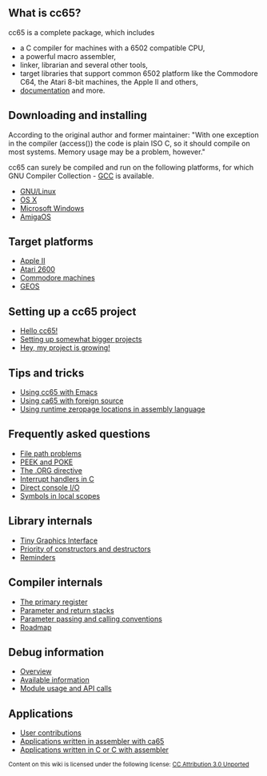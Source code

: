 == What is cc65? ==

cc65 is a complete package, which includes

* a C compiler for machines with a 6502 compatible CPU,
* a powerful macro assembler,
* linker, librarian and several other tools,
* target libraries that support common 6502 platform like the Commodore C64, the Atari 8-bit machines, the Apple II and others,
* [http://oliverschmidt.github.com/cc65/doc/ documentation] and more.

== Downloading and installing ==

According to the original author and former maintainer: "With one exception in the compiler (access()) the code is plain ISO C, so it should compile on most systems. Memory usage may be a problem, however."

cc65 can surely be compiled and run on the following platforms, for which GNU Compiler Collection - [http://gcc.gnu.org GCC] is available.

* [[GNU/Linux]]
* [[OS X]]
* [[Microsoft Windows]]
* [[AmigaOS]]

== Target platforms ==

* [[Apple II]]
* [[Atari 2600]]
* [[Commodore machines]]
* [[GEOS]]

== Setting up a cc65 project ==

* [[Hello cc65!]]
* [[Bigger Projects|Setting up somewhat bigger projects]]
* [[Project Growing|Hey, my project is growing!]]

== Tips and tricks ==

* [[Using cc65 with Emacs]]
* [[Using ca65 with foreign source]]
* [[Using runtime zeropage locations in assembly language]]

== Frequently asked questions ==

* [[File path problems]]
* [[PEEK and POKE]]
* [[The .ORG directive]]
* [[Interrupt handlers in C]]
* [[Direct console IO|Direct console I/O]]
* [[Symbols in local scopes]]

== Library internals ==

* [[Tiny Graphics Interface]]
* [[Priority of constructors and destructors]]
* [[Reminders]]

== Compiler internals ==

* [[The primary register]]
* [[Parameter and return stacks]]
* [[Parameter passing and calling conventions]]
* [[Roadmap]]

== Debug information ==

* [[debug-info-overview|Overview]]
* [[debug-info-data|Available information]]
* [[debug-info-module|Module usage and API calls]]

== Applications ==

* [[User contributions]]
* [[Applications written in assembler with ca65]]
* [[Applications written in C or C with assembler]]

<div class="center"><sub>Content on this wiki is licensed under the following license: [http://creativecommons.org/licenses/by/3.0/ CC Attribution 3.0 Unported]</sub></div>